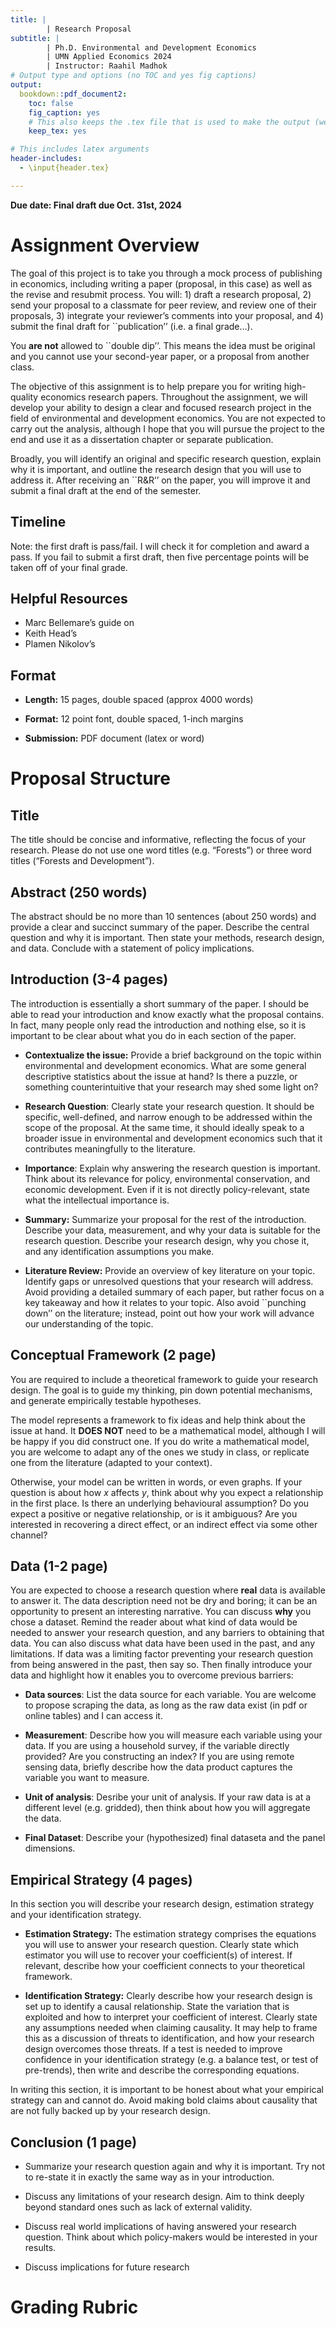 ---
title: |
        | Research Proposal
subtitle: |
        | Ph.D. Environmental and Development Economics
        | UMN Applied Economics 2024
        | Instructor: Raahil Madhok
# Output type and options (no TOC and yes fig captions)
output:
  bookdown::pdf_document2: 
    toc: false
    fig_caption: yes
    # This also keeps the .tex file that is used to make the output (we will eventually need this for publication)
    keep_tex: yes

# This includes latex arguments
header-includes:
  - \input{header.tex}

---

**Due date: Final draft due Oct. 31st, 2024**

# Assignment Overview
The goal of this project is to take you through a mock process of publishing in economics, including writing a paper (proposal, in this case) as well as the revise and resubmit process. You will: 1) draft a research proposal, 2) send your proposal to a classmate for peer review, and review one of their proposals, 3) integrate your reviewer's comments into your proposal, and 4) submit the final draft for ``publication'' (i.e. a final grade...). 

You **are not** allowed to ``double dip''. This means the idea must be original and you cannot use your second-year paper, or a proposal from another class.

The objective of this assignment is to help prepare you for writing high-quality economics research papers. Throughout the assignment, we will develop your ability to design a clear and focused research project in the field of environmental and development economics. You are not expected to carry out the analysis, although I hope that you will pursue the project to the end and use it as a dissertation chapter or separate publication.

Broadly, you will identify an original and specific research question, explain why it is important, and outline the research design that you will use to address it. After receiving an ``R\&R'' on the paper, you will improve it and submit a final draft at the end of the semester.

## Timeline
\begin{table}[ht]
\begin{tabular}{|c|c|}
\hline
\textbf{Item} & \textbf{Deadline} \\ \hline
First draft     & October 3rd     \\ \hline
Referee report    & October 10th     \\ \hline
Final draft    & October 31st     \\ \hline
\end{tabular}
\end{table}
Note: the first draft is pass/fail. I will check it for completion and award a pass. If you fail to submit a first draft, then five percentage points will be taken off of your final grade. 

## Helpful Resources

- Marc Bellemare's guide on \href{https://marcfbellemare.com/wordpress/wp-content/uploads/2020/09/BellemareHowToPaperSeptember2020.pdf}{how to write applied economics papers}
- Keith Head's \href{https://blogs.ubc.ca/khead/research/research-advice/formula}{introduction formula}
- Plamen Nikolov's \href{https://docs.iza.org/dp15057.pdf}{writing tips for economics research papers}

## Format

- **Length:** 15 pages, double spaced (approx 4000 words)

- **Format:** 12 point font, double spaced, 1-inch margins

- **Submission:** PDF document (latex or word)

\newpage
# Proposal Structure

## Title
The title should be concise and informative, reflecting the focus of your research. Please do not use one word titles (e.g. "Forests") or three word titles ("Forests and Development"). 

## Abstract (250 words)
The abstract should be no more than 10 sentences (about 250 words) and provide a clear and succinct summary of the paper. Describe the central question and why it is important. Then state your methods, research design, and data. Conclude with a statement of policy implications. 

## Introduction (3-4 pages)

The introduction is essentially a short summary of the paper. I should be able to read your introduction and know exactly what the proposal contains. In fact, many people only read the introduction and nothing else, so it is important to be clear about what you do in each section of the paper.  

- **Contextualize the issue:** Provide a brief background on the topic within environmental and development economics. What are some general descriptive statistics about the issue at hand? Is there a puzzle, or something counterintuitive that your research may shed some light on?

- **Research Question**: Clearly state your research question. It should be specific, well-defined, and narrow enough to be addressed within the scope of the proposal. At the same time, it should ideally speak to a broader issue in environmental and development economics such that it contributes meaningfully to the literature. 

- **Importance**: Explain why answering the research question is important. Think about its relevance for policy, environmental conservation, and economic development. Even if it is not directly policy-relevant, state what the intellectual importance is. 

- **Summary:** Summarize your proposal for the rest of the introduction. Describe your data, measurement, and why your data is suitable for the research question. Describe your research design, why you chose it, and any identification assumptions you make.

- **Literature Review:** Provide an overview of key literature on your topic. Identify gaps or unresolved questions that your research will address. Avoid providing a detailed summary of each paper, but rather focus on a key takeaway and how it relates to your topic. Also avoid ``punching down'' on the literature; instead, point out how your work will advance our understanding of the topic. 

## Conceptual Framework (2 page)
You are required to include a theoretical framework to guide your research design. The goal is to guide my thinking, pin down potential mechanisms, and generate empirically testable hypotheses. 

The model represents a framework to fix ideas and help think about the issue at hand. It **DOES NOT** need to be a mathematical model, although I will be happy if you did construct one. If you do write a mathematical model, you are welcome to adapt any of the ones we study in class, or replicate one from the literature (adapted to your context). 

Otherwise, your model can be written in words, or even graphs. If your question is about how $x$ affects $y$, think about why you expect a relationship in the first place. Is there an underlying behavioural assumption? Do you expect a positive or negative relationship, or is it ambiguous? Are you interested in recovering a direct effect, or an indirect effect via some other channel?

## Data (1-2 page)
You are expected to choose a research question where **real** data is available to answer it. The data description need not be dry and boring; it can be an opportunity to present an interesting narrative. You can discuss **why** you chose a dataset. Remind the reader about what kind of data would be needed to answer your research question, and any barriers to obtaining that data. You can also discuss what data have been used in the past, and any limitations. If data was a limiting factor preventing your research question from being answered in the past, then say so. Then finally introduce your data and highlight how it enables you to overcome previous barriers:

- **Data sources**: List the data source for each variable. You are welcome to propose scraping the data, as long as the raw data exist (in pdf or online tables) and I can access it. 

- **Measurement**: Describe how you will measure each variable using your data. If you are using a household survey, if the variable directly provided? Are you constructing an index? If you are using remote sensing data, briefly describe how the data product captures the variable you want to measure.

- **Unit of analysis**: Desribe your unit of analysis. If your raw data is at a different level (e.g. gridded), then think about how you will aggregate the data.

- **Final Dataset**: Describe your (hypothesized) final dataseta and the panel dimensions. 

## Empirical Strategy (4 pages)
In this section you will describe your research design, estimation strategy and your identification strategy.

- **Estimation Strategy:** The estimation strategy comprises the equations you will use to answer your research question. Clearly state which estimator you will use to recover your coefficient(s) of interest. If relevant, describe how your coefficient connects to your theoretical framework. 

- **Identification Strategy:** Clearly describe how your research design is set up to identify a causal relationship. State the variation that is exploited and how to interpret your coefficient of interest. Clearly state any assumptions needed when claiming causality. It may help to frame this as a discussion of threats to identification, and how your research design overcomes those threats. If a test is needed to improve confidence in your identification strategy (e.g. a balance test, or test of pre-trends), then write and describe the corresponding equations.

In writing this section, it is important to be honest about what your empirical strategy can and cannot do. Avoid making bold claims about causality that are not fully backed up by your research design. 

## Conclusion (1 page)
- Summarize your research question again and why it is important. Try not to re-state it in exactly the same way as in your introduction. 

- Discuss any limitations of your research design. Aim to think deeply beyond standard ones such as lack of external validity. 

- Discuss real world implications of having answered your research question. Think about which policy-makers would be interested in your results.

- Discuss implications for future research

\clearpage
# Grading Rubric

\begin{table}[h!]
\centering
\begin{tabular}{|l|p{8cm}|c|c|}
\hline
\textbf{Category} & \textbf{Criteria} & \textbf{Points} & \textbf{Score} \\
\hline
\multirow{2}{*}{\textbf{Title and Abstract}} & Title is concise and informative. Abstract clearly summarizes the research question, methods, data, and policy implications in no more than 250 words. & 10 & \\
\hline
\multirow{4}{*}{\textbf{Introduction}} & Provides a clear background and context for the research. The research question is specific, well-defined, and important. Effectively motivates the importance of the research within environmental and development economics. & 20 & \\
\cline{2-4}
& Includes a summary of data, methods, and a brief literature review. & & \\
\hline
\multirow{2}{*}{\textbf{Conceptual Framework}} & Presents a clear theoretical framework, either in words, graphs, or mathematically. Demonstrates an understanding of the mechanisms at play and generates testable hypotheses. & 15 & \\
\hline
\multirow{4}{*}{\textbf{Data Description}} & Describes the data sources accurately and clearly. Provides a thoughtful narrative about data selection, barriers to obtaining data, and why the data is suitable for the research question. & 15 & \\
\cline{2-4}
& Discusses measurement and unit of analysis effectively. & & \\
\hline
\multirow{4}{*}{\textbf{Empirical Strategy}} & Presents a well-defined research design and estimation strategy. Clearly explains the identification strategy, the variation exploited, and any necessary assumptions for causal inference. & 20 & \\
\cline{2-4}
& Addresses potential threats to identification and how they will be mitigated. & & \\
\hline
\multirow{2}{*}{\textbf{Conclusion}} & Restates the research question and its importance. Discusses the limitations of the research design and real-world policy implications. Suggests avenues for future research. & 10 & \\
\hline
\multirow{3}{*}{\textbf{Writing and Organization}} & The proposal is well-written, clear, and logically organized. There are no significant grammatical or typographical errors. & 10 & \\
\cline{2-4}
& Arguments flow logically from one section to the next. & & \\
\hline
\multicolumn{3}{|r|}{\textbf{Total Points Possible:}} & \textbf{100} \\
\hline
\end{tabular}
\end{table}





